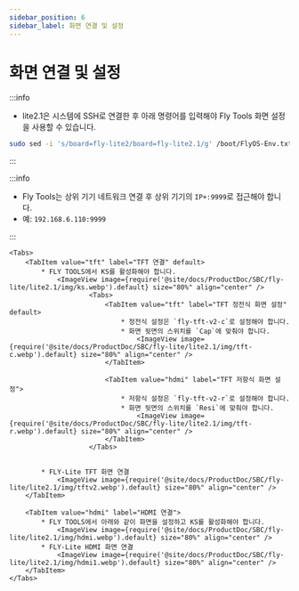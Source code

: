 ```yaml
---
sidebar_position: 6
sidebar_label: 화면 연결 및 설정
---
```







# 화면 연결 및 설정
:::info

* lite2.1은 시스템에 SSH로 연결한 후 아래 명령어를 입력해야 Fly Tools 화면 설정을 사용할 수 있습니다.
```bash
sudo sed -i 's/board=fly-lite2/board=fly-lite2.1/g' /boot/FlyOS-Env.txt
```
:::

:::info

* Fly Tools는 상위 기기 네트워크 연결 후 상위 기기의 `IP+:9999`로 접근해야 합니다.
* 예: `192.168.6.110:9999`

:::

    <Tabs>
        <TabItem value="tft" label="TFT 연결" default>
            * FLY TOOLS에서 KS를 활성화해야 합니다.
                <ImageView image={require('@site/docs/ProductDoc/SBC/fly-lite/lite2.1/img/ks.webp').default} size="80%" align="center" />
                        <Tabs>
                            <TabItem value="tft" label="TFT 정전식 화면 설정" default>
                                * 정전식 설정은 `fly-tft-v2-c`로 설정해야 합니다.
                                * 화면 뒷면의 스위치를 `Cap`에 맞춰야 합니다.
                                    <ImageView image={require('@site/docs/ProductDoc/SBC/fly-lite/lite2.1/img/tft-c.webp').default} size="80%" align="center" />
                            </TabItem>

                            <TabItem value="hdmi" label="TFT 저항식 화면 설정">
                                * 저항식 설정은 `fly-tft-v2-r`로 설정해야 합니다.
                                * 화면 뒷면의 스위치를 `Resi`에 맞춰야 합니다.
                                    <ImageView image={require('@site/docs/ProductDoc/SBC/fly-lite/lite2.1/img/tft-r.webp').default} size="80%" align="center" />
                            </TabItem>
                        </Tabs>


            * FLY-Lite TFT 화면 연결
                <ImageView image={require('@site/docs/ProductDoc/SBC/fly-lite/lite2.1/img/tftv2.webp').default} size="80%" align="center" />
        </TabItem>

        <TabItem value="hdmi" label="HDMI 연결">
            * FLY TOOLS에서 아래와 같이 화면을 설정하고 KS를 활성화해야 합니다.
                <ImageView image={require('@site/docs/ProductDoc/SBC/fly-lite/lite2.1/img/hdmi.webp').default} size="80%" align="center" />               
            * FLY-Lite HDMI 화면 연결
                <ImageView image={require('@site/docs/ProductDoc/SBC/fly-lite/lite2.1/img/hdmi1.webp').default} size="80%" align="center" />
        </TabItem>
    </Tabs>